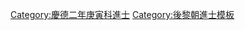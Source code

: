 {{Navbox
|name = 慶德二年庚寅科庭試進士榜
|title = [[後黎朝進士列表|慶德二年（1650年）庚寅科庭試進士榜]]
|titlestyle = background-color:#FFD700;
|image =
|style = width:100%;text-align:center; 
|groupstyle = text-align:center; background-color:#FFD700;
|liststyle = text-align:center;
|state = {{{state<includeonly>|collapsed</includeonly>}}}

|group1 = 第一甲<br>勅賜進士及第<br>共1名
|list1 = [[探花]]：'''[[姜世賢]]'''

|group2 = 第二甲<br>勅賜進士出身<br>共1名
|list2 = [[阮文澧]]

|group3 = 第三甲<br>勅賜同進士出身<br>共6名
|list3 = [[鄭高第]] - [[鄭世濟 (越南)|鄭世濟]] - [[阮文壽]] - [[阮熙載]] - [[阮詹|阮　詹]] - [[潘興造]]

|belowstyle = text-align: center; background-color:#FFD700;
|below='''前一科：[[Template:福泰四年丙戌科庭試進士榜|福泰四年丙戌科]]　'''·'''　後一科：[[Template:慶德四年壬辰科庭試進士榜|慶德四年壬辰科]]'''
}}
[[Category:慶德二年庚寅科進士]]
<noinclude>[[Category:慶德二年庚寅科進士| ]]
[[Category:後黎朝進士模板]]</noinclude>